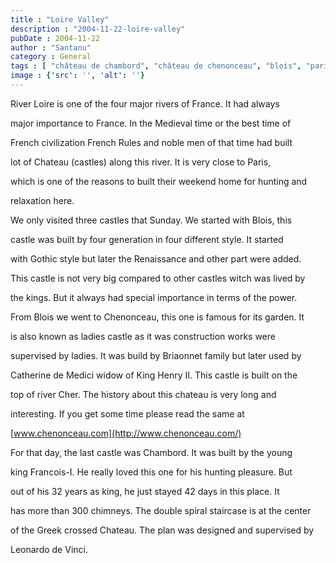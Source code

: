 ```yaml
---
title : "Loire Valley"
description : "2004-11-22-loire-valley"
pubDate : 2004-11-22
author : "Santanu"
category : General
tags : [ "château de chambord", "château de chenonceau", "blois", "paris", "river loire", "leonardo de vinci", "leonardo", "weekend", "catherine de' medici",]
image : {'src': '', 'alt': ''}
---
```





  



River Loire is one of the four major rivers of France. It had always

major importance to France. In the Medieval time or the best time of

French civilization French Rules and noble men of that time had built

lot of Chateau (castles) along this river. It is very close to Paris,

which is one of the reasons to built their weekend home for hunting and

relaxation here.



  



We only visited three castles that Sunday. We started with Blois, this

castle was built by four generation in four different style. It started

with Gothic style but later the Renaissance and other part were added.

This castle is not very big compared to other castles witch was lived by

the kings. But it always had special importance in terms of the power.



  



From Blois we went to Chenonceau, this one is famous for its garden. It

is also known as ladies castle as it was construction works were

supervised by ladies. It was build by Briaonnet family but later used by

Catherine de Medici widow of King Henry II. This castle is built on the

top of river Cher. The history about this chateau is very long and

interesting. If you get some time please read the same at

[www.chenonceau.com](http://www.chenonceau.com/)



  



For that day, the last castle was Chambord. It was built by the young

king Francois-I. He really loved this one for his hunting pleasure. But

out of his 32 years as king, he just stayed 42 days in this place. It

has more than 300 chimneys. The double spiral staircase is at the center

of the Greek crossed Chateau. The plan was designed and supervised by

Leonardo de Vinci.
